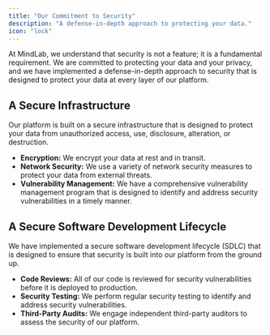 ```yaml
---
title: "Our Commitment to Security"
description: "A defense-in-depth approach to protecting your data."
icon: "lock"
---
```


At MindLab, we understand that security is not a feature; it is a fundamental requirement. We are committed to protecting your data and your privacy, and we have implemented a defense-in-depth approach to security that is designed to protect your data at every layer of our platform.

## A Secure Infrastructure

Our platform is built on a secure infrastructure that is designed to protect your data from unauthorized access, use, disclosure, alteration, or destruction.

-   **Encryption:** We encrypt your data at rest and in transit.
-   **Network Security:** We use a variety of network security measures to protect your data from external threats.
-   **Vulnerability Management:** We have a comprehensive vulnerability management program that is designed to identify and address security vulnerabilities in a timely manner.

## A Secure Software Development Lifecycle

We have implemented a secure software development lifecycle (SDLC) that is designed to ensure that security is built into our platform from the ground up.

-   **Code Reviews:** All of our code is reviewed for security vulnerabilities before it is deployed to production.
-   **Security Testing:** We perform regular security testing to identify and address security vulnerabilities.
-   **Third-Party Audits:** We engage independent third-party auditors to assess the security of our platform.